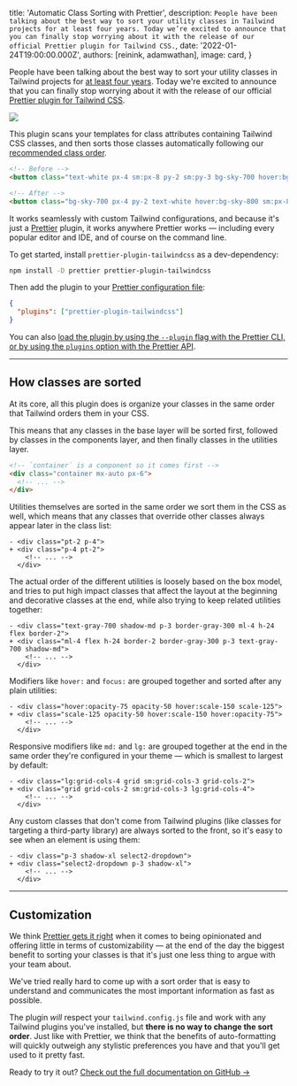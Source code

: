 
  title: 'Automatic Class Sorting with Prettier',
  description: `People have been talking about the best way to sort your utility classes in Tailwind projects for at least four years. Today we’re excited to announce that you can finally stop worrying about it with the release of our official Prettier plugin for Tailwind CSS.`,
  date: '2022-01-24T19:00:00.000Z',
  authors: [reinink, adamwathan],
  image: card,
}

People have been talking about the best way to sort your utility classes in Tailwind projects for [at least four years](https://github.com/tailwindlabs/discuss/issues/97). Today we're excited to announce that you can finally stop worrying about it with the release of our official <a href="https://github.com/tailwindlabs/prettier-plugin-tailwindcss">Prettier plugin for Tailwind CSS</a>.

[![](./banner.jpg)](https://github.com/tailwindlabs/prettier-plugin-tailwindcss)

This plugin scans your templates for class attributes containing Tailwind CSS classes, and then sorts those classes automatically following our [recommended class order](#how-classes-are-sorted).

```html {{ filename: 'HTML' }}
<!-- Before -->
<button class="text-white px-4 sm:px-8 py-2 sm:py-3 bg-sky-700 hover:bg-sky-800">...</button>

<!-- After -->
<button class="bg-sky-700 px-4 py-2 text-white hover:bg-sky-800 sm:px-8 sm:py-3">...</button>
```

It works seamlessly with custom Tailwind configurations, and because it's just a [Prettier](https://prettier.io/) plugin, it works anywhere Prettier works — including every popular editor and IDE, and of course on the command line.

To get started, install `prettier-plugin-tailwindcss` as a dev-dependency:

```sh {{ filename: 'Terminal' }}
npm install -D prettier prettier-plugin-tailwindcss
```

Then add the plugin to your [Prettier configuration file](https://prettier.io/docs/en/configuration):

```json {{ filename: '.prettierrc' }}
{
  "plugins": ["prettier-plugin-tailwindcss"]
}
```

You can also [load the plugin by using the `--plugin` flag with the Prettier CLI, or by using the `plugins` option with the Prettier API](https://prettier.io/docs/en/plugins.html#using-plugins).

---

## How classes are sorted

At its core, all this plugin does is organize your classes in the same order that Tailwind orders them in your CSS.

This means that any classes in the base layer will be sorted first, followed by classes in the components layer, and then finally classes in the utilities layer.

```html
<!-- `container` is a component so it comes first -->
<div class="container mx-auto px-6">
  <!-- ... -->
</div>
```

Utilities themselves are sorted in the same order we sort them in the CSS as well, which means that any classes that override other classes always appear later in the class list:

```diff-html
- <div class="pt-2 p-4">
+ <div class="p-4 pt-2">
    <!-- ... -->
  </div>
```

The actual order of the different utilities is loosely based on the box model, and tries to put high impact classes that affect the layout at the beginning and decorative classes at the end, while also trying to keep related utilities together:

```diff-html
- <div class="text-gray-700 shadow-md p-3 border-gray-300 ml-4 h-24 flex border-2">
+ <div class="ml-4 flex h-24 border-2 border-gray-300 p-3 text-gray-700 shadow-md">
    <!-- ... -->
  </div>
```

Modifiers like `hover:` and `focus:` are grouped together and sorted after any plain utilities:

```diff-html
- <div class="hover:opacity-75 opacity-50 hover:scale-150 scale-125">
+ <div class="scale-125 opacity-50 hover:scale-150 hover:opacity-75">
    <!-- ... -->
  </div>
```

Responsive modifiers like `md:` and `lg:` are grouped together at the end in the same order they're configured in your theme — which is smallest to largest by default:

```diff-html
- <div class="lg:grid-cols-4 grid sm:grid-cols-3 grid-cols-2">
+ <div class="grid grid-cols-2 sm:grid-cols-3 lg:grid-cols-4">
    <!-- ... -->
  </div>
```

Any custom classes that don't come from Tailwind plugins (like classes for targeting a third-party library) are always sorted to the front, so it's easy to see when an element is using them:

```diff-html
- <div class="p-3 shadow-xl select2-dropdown">
+ <div class="select2-dropdown p-3 shadow-xl">
    <!-- ... -->
  </div>
```

---

## Customization

We think [Prettier gets it right](https://prettier.io/docs/en/option-philosophy.html) when it comes to being opinionated and offering little in terms of customizability — at the end of the day the biggest benefit to sorting your classes is that it's just one less thing to argue with your team about.

We've tried really hard to come up with a sort order that is easy to understand and communicates the most important information as fast as possible.

The plugin _will_ respect your `tailwind.config.js` file and work with any Tailwind plugins you've installed, but **there is no way to change the sort order**. Just like with Prettier, we think that the benefits of auto-formatting will quickly outweigh any stylistic preferences you have and that you'll get used to it pretty fast.

Ready to try it out? <a href="https://github.com/tailwindlabs/prettier-plugin-tailwindcss">Check out the full documentation on GitHub →</a>

